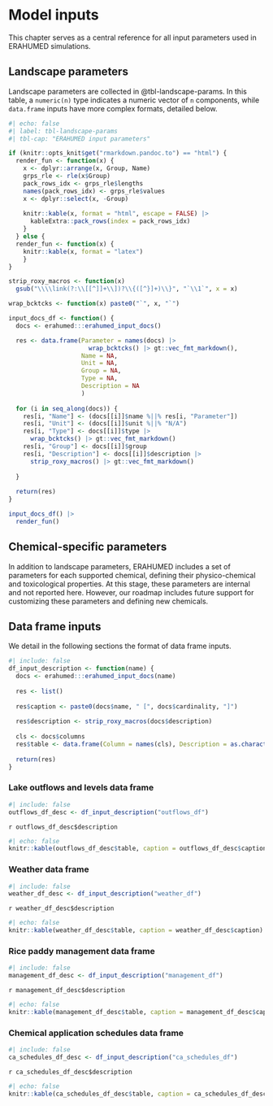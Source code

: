 # Model inputs {#sec-model-inputs}

This chapter serves as a central reference for all input parameters used in ERAHUMED simulations.

## Landscape parameters

Landscape parameters are collected in @tbl-landscape-params. In this table, a `numeric(n)` type indicates a numeric vector of `n` components, while `data.frame` inputs have more complex formats, detailed below.

```r
#| echo: false
#| label: tbl-landscape-params
#| tbl-cap: "ERAHUMED input parameters"

if (knitr::opts_knit$get("rmarkdown.pandoc.to") == "html") {
  render_fun <- function(x) {
    x <- dplyr::arrange(x, Group, Name)
    grps_rle <- rle(x$Group)
    pack_rows_idx <- grps_rle$lengths
    names(pack_rows_idx) <- grps_rle$values
    x <- dplyr::select(x, -Group)
    
    knitr::kable(x, format = "html", escape = FALSE) |> 
      kableExtra::pack_rows(index = pack_rows_idx)
    }
  } else {
  render_fun <- function(x) {
    knitr::kable(x, format = "latex")
    }
}

strip_roxy_macros <- function(x) 
  gsub("\\\\link(?:\\[[^]]+\\])?\\{([^}]+)\\}", "`\\1`", x = x)

wrap_bcktcks <- function(x) paste0("`", x, "`")

input_docs_df <- function() {
  docs <- erahumed:::erahumed_input_docs()

  res <- data.frame(Parameter = names(docs) |> 
                      wrap_bcktcks() |> gt::vec_fmt_markdown(),
                    Name = NA,
                    Unit = NA,
                    Group = NA,
                    Type = NA, 
                    Description = NA
                    )
  
  for (i in seq_along(docs)) {
    res[i, "Name"] <- (docs[[i]]$name %||% res[i, "Parameter"])
    res[i, "Unit"] <- (docs[[i]]$unit %||% "N/A")
    res[i, "Type"] <- docs[[i]]$type |> 
      wrap_bcktcks() |> gt::vec_fmt_markdown()
    res[i, "Group"] <- docs[[i]]$group
    res[i, "Description"] <- docs[[i]]$description |> 
      strip_roxy_macros() |> gt::vec_fmt_markdown()
      
  }
  
  return(res)
}

input_docs_df() |>
  render_fun()
```

## Chemical-specific parameters

In addition to landscape parameters, ERAHUMED includes a set of parameters for each supported chemical, defining their physico-chemical and toxicological properties. At this stage, these parameters are internal and not reported here. However, our roadmap includes future support for customizing these parameters and defining new chemicals.

## Data frame inputs

We detail in the following sections the format of data frame inputs.

```r
#| include: false
df_input_description <- function(name) {
  docs <- erahumed:::erahumed_input_docs(name)
  
  res <- list()
  
  res$caption <- paste0(docs$name, " [", docs$cardinality, "]")
  
  res$description <- strip_roxy_macros(docs$description)
  
  cls <- docs$columns
  res$table <- data.frame(Column = names(cls), Description = as.character(cls))
  
  return(res)
}
```

### Lake outflows and levels data frame {#sec-weather-df}

```r
#| include: false
outflows_df_desc <- df_input_description("outflows_df")
```

`r outflows_df_desc$description`

```r
#| echo: false
knitr::kable(outflows_df_desc$table, caption = outflows_df_desc$caption)
```

### Weather data frame

```r
#| include: false
weather_df_desc <- df_input_description("weather_df")
```

`r weather_df_desc$description`

```r
#| echo: false
knitr::kable(weather_df_desc$table, caption = weather_df_desc$caption)
```

### Rice paddy management data frame {#sec-management-df}

```r
#| include: false
management_df_desc <- df_input_description("management_df")
```

`r management_df_desc$description`

```r
#| echo: false
knitr::kable(management_df_desc$table, caption = management_df_desc$caption)
```

### Chemical application schedules data frame {#sec-ca-schedules-df}

```r
#| include: false
ca_schedules_df_desc <- df_input_description("ca_schedules_df")
```

`r ca_schedules_df_desc$description`

```r
#| echo: false
knitr::kable(ca_schedules_df_desc$table, caption = ca_schedules_df_desc$caption)
```
